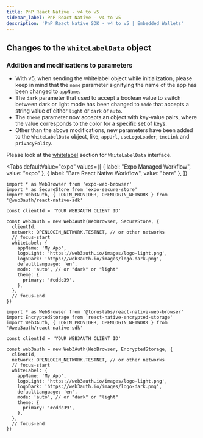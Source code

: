 ```yaml
---
title: PnP React Native - v4 to v5
sidebar_label: PnP React Native - v4 to v5
description: 'PnP React Native SDK - v4 to v5 | Embedded Wallets'
---
```



## Changes to the `WhiteLabelData` object

### Addition and modifications to parameters

- With v5, when sending the whitelabel object while initialization, please keep in mind that the `name` parameter signifying the name of the app has been changed to `appName`.
- The `dark` parameter that used to accept a boolean value to switch between dark or light mode has been changed to `mode` that accepts a string value of either `light` or `dark` or `auto`.
- The `theme` parameter now accepts an object with key-value pairs, where the value corresponds to the color for a specific set of keys.
- Other than the above modifications, new parameters have been added to the `WhiteLabelData` object, like, `appUrl`, `useLogoLoader`, `tncLink` and `privacyPolicy`.

Please look at the [whitelabel](/embedded-wallets/sdk/react-native/advanced/whitelabel) section for `WhiteLabelData` interface.

<Tabs
  defaultValue="expo"
  values={[
    { label: "Expo Managed Workflow", value: "expo" },
    { label: "Bare React Native Workflow", value: "bare" },
  ]}
>

<TabItem value="expo">

```tsx
import * as WebBrowser from 'expo-web-browser'
import * as SecureStore from 'expo-secure-store'
import Web3Auth, { LOGIN_PROVIDER, OPENLOGIN_NETWORK } from '@web3auth/react-native-sdk'

const clientId = 'YOUR WEB3AUTH CLIENT ID'

const web3auth = new Web3Auth(WebBrowser, SecureStore, {
  clientId,
  network: OPENLOGIN_NETWORK.TESTNET, // or other networks
  // focus-start
  whiteLabel: {
    appName: 'My App',
    logoLight: 'https://web3auth.io/images/logo-light.png',
    logoDark: 'https://web3auth.io/images/logo-dark.png',
    defaultLanguage: 'en',
    mode: 'auto', // or "dark" or "light"
    theme: {
      primary: '#cddc39',
    },
  },
  // focus-end
})
```

</TabItem>

<TabItem value="bare">

```tsx
import * as WebBrowser from '@toruslabs/react-native-web-browser'
import EncryptedStorage from 'react-native-encrypted-storage'
import Web3Auth, { LOGIN_PROVIDER, OPENLOGIN_NETWORK } from '@web3auth/react-native-sdk'

const clientId = 'YOUR WEB3AUTH CLIENT ID'

const web3auth = new Web3Auth(WebBrowser, EncryptedStorage, {
  clientId,
  network: OPENLOGIN_NETWORK.TESTNET, // or other networks
  // focus-start
  whiteLabel: {
    appName: 'My App',
    logoLight: 'https://web3auth.io/images/logo-light.png',
    logoDark: 'https://web3auth.io/images/logo-dark.png',
    defaultLanguage: 'en',
    mode: 'auto', // or "dark" or "light"
    theme: {
      primary: '#cddc39',
    },
  },
  // focus-end
})
```

</TabItem>
</Tabs>

